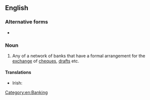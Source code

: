 ==English==

===Alternative forms===
* {{alter|en|clearing-bank}}

===Noun===
{{en-noun}}

# Any of a network of banks that have a formal arrangement for the [[exchange]] of [[cheque]]s, [[draft]]s etc.

====Translations====
{{trans-top|bank that has a formal arrangement for the exchange of cheques, drafts etc.}}
* Irish: {{t|ga|banc imréitithe|m}}
{{trans-mid}}
{{trans-bottom}}

[[Category:en:Banking]]